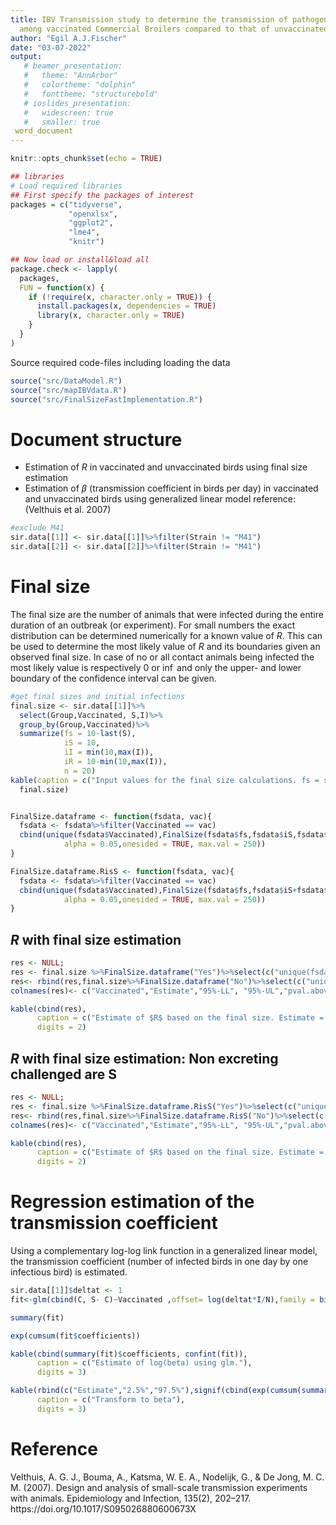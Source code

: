 ```yaml
---
title: IBV Transmission study to determine the transmission of pathogenic IBV (Challenge)
  among vaccinated Commercial Broilers compared to that of unvaccinated birds
author: "Egil A.J.Fischer"
date: "03-07-2022"
output: 
   # beamer_presentation:
   #   theme: "AnnArbor"
   #   colortheme: "dolphin"
   #   fonttheme: "structurebold"
   # ioslides_presentation:
   #   widescreen: true
   #   smaller: true
 word_document 
---
```


```r
knitr::opts_chunk$set(echo = TRUE)

## libraries
# Load required libraries
## First specify the packages of interest
packages = c("tidyverse",
             "openxlsx",
             "ggplot2",
             "lme4",
             "knitr")

## Now load or install&load all
package.check <- lapply(
  packages,
  FUN = function(x) {
    if (!require(x, character.only = TRUE)) {
      install.packages(x, dependencies = TRUE)
      library(x, character.only = TRUE)
    }
  }
)
```

Source required code-files including loading the data

```r
source("src/DataModel.R")
source("src/mapIBVdata.R")
source("src/FinalSizeFastImplementation.R")

```
# Document structure 

<!-- * Loading, visualization and selection of data -->
* Estimation of  $R$ in vaccinated and unvaccinated birds using final size estimation
* Estimation of $\beta$ (transmission coefficient in birds per day) in vaccinated and unvaccinated birds using generalized linear model
reference: (Velthuis et al. 2007)

```r
#exclude M41
sir.data[[1]] <- sir.data[[1]]%>%filter(Strain != "M41")
sir.data[[2]] <- sir.data[[2]]%>%filter(Strain != "M41")
```


<!-- ## visualize data -->

<!-- ```{r , echo=FALSE} -->
<!-- ggplot(data = sir.data[[1]])+ -->
<!--   geom_path(aes(x = ndpch, y = I/N, colour = Strain, linetype = Vaccinated))+ -->
<!--   labs(x = "dpch",y = "Fraction positive")+ -->
<!--   theme_classic() -->

<!-- # ggplot(data = sir.data[[1]])+ -->
<!-- #   geom_point(aes(x = ndpch, y = C))+ -->
<!-- #   labs(x = "dpch",y = "Cases")+ -->
<!-- #   theme_classic()+facet_grid(Strain~Vaccinated) -->


<!-- ``` -->



# Final size

The final size are the number of animals that were infected during the entire duration of an outbreak (or experiment). For small numbers the exact distribution can be determined numerically for a known value of $R$. This can be used to determine the most likely value of $R$ and its boundaries given an observed final size. In case of no or all contact animals being infected the most likely value is respectively 0 or $\inf$ and only the upper- and lower boundary of the confidence interval can be given. 

```r

#get final sizes and initial infections
final.size <- sir.data[[1]]%>%
  select(Group,Vaccinated, S,I)%>%
  group_by(Group,Vaccinated)%>%
  summarize(fs = 10-last(S),
            iS = 10,
            iI = min(10,max(I)),
            iR = 10-min(10,max(I)),
            n = 20)
kable(caption = c("Input values for the final size calculations. fs = susceptibles infected at end of experiment, iS = contact birds beginning of experiment, iI = challenged birds that excreed during experiment, iR = challenged birds that do not excrete"),
  final.size)



```

```r
FinalSize.dataframe <- function(fsdata, vac){
  fsdata <- fsdata%>%filter(Vaccinated == vac)
  cbind(unique(fsdata$Vaccinated),FinalSize(fsdata$fs,fsdata$iS,fsdata$iI,fsdata$iR, 
            alpha = 0.05,onesided = TRUE, max.val = 250))
}

FinalSize.dataframe.RisS <- function(fsdata, vac){
  fsdata <- fsdata%>%filter(Vaccinated == vac)
  cbind(unique(fsdata$Vaccinated),FinalSize(fsdata$fs,fsdata$iS+fsdata$iR,fsdata$iI,0, 
            alpha = 0.05,onesided = TRUE, max.val = 250))
}
```

## $R$ with final size estimation

```r
res <- NULL;
res <- final.size %>%FinalSize.dataframe("Yes")%>%select(c("unique(fsdata$Vaccinated)",point.est,ci.ll,ci.ul,pval.above1))
res<- rbind(res,final.size%>%FinalSize.dataframe("No")%>%select(c("unique(fsdata$Vaccinated)",point.est,ci.ll,ci.ul,pval.above1)))
colnames(res)<- c("Vaccinated","Estimate","95%-LL", "95%-UL","pval.above1")

kable(cbind(res),
      caption = c("Estimate of $R$ based on the final size. Estimate = best value, 95%-LL= lower limit,95%-UL = upper limit, pval.above1 = probability $R$ is above 1"),
      digits = 2)
```



## $R$ with final size estimation: Non excreting challenged are S

```r
res <- NULL;
res <- final.size %>%FinalSize.dataframe.RisS("Yes")%>%select(c("unique(fsdata$Vaccinated)",point.est,ci.ll,ci.ul,pval.above1))
res<- rbind(res,final.size%>%FinalSize.dataframe.RisS("No")%>%select(c("unique(fsdata$Vaccinated)",point.est,ci.ll,ci.ul,pval.above1)))
colnames(res)<- c("Vaccinated","Estimate","95%-LL", "95%-UL","pval.above1")

kable(cbind(res),
      caption = c("Estimate of $R$ based on the final size. Estimate = best value, 95%-LL= lower limit,95%-UL = upper limit, pval.above1 = probability $R$ is above 1"),
      digits = 2)
```

<!-- ## $R$ of unvaccinated Non excreting challenged are S -->
<!-- ```{r echo = FALSE} -->

<!-- res <- NULL; -->
<!-- res <- final.size%>%filter(Group == "DMV_2") %>%FinalSize.dataframe.RisS("No")%>%select(c(point.est,ci.ll,pval.below1)) -->
<!-- res <- rbind(res,final.size%>%filter(Group == "GA08_2") %>%FinalSize.dataframe.RisS("No")%>%select(c(point.est,ci.ll,pval.below1))) -->
<!-- res<- rbind(res,final.size%>%FinalSize.dataframe.RisS("No")%>%select(c(point.est,ci.ll,pval.below1))) -->

<!-- kable(cbind(strain = c("DMV","GA08","Both"),res), -->
<!--       caption = c("Estimate of $R$ based on the final size. point.est = best value, ci.ul = lower limit, pval.below1 = probability $R$ is below 1"), -->
<!--       digits = 4) -->

<!-- ``` -->

<!-- # Assume all seeders in unvaccinated to be infectious at first moment -->
<!-- ```{r} -->
<!-- glmdat <- sir.data[[1]]%>%filter(S>0&I>0) -->
<!-- fit <- glm(cbind(C,S-C)~Vaccinated,offset =-log(I/N),family = binomial(link = "cloglog"),data = glmdat) -->
<!-- summary(fit) -->
<!-- signif(exp(cumsum(fit$coefficients)),3) -->

<!-- fit <- glm(C~Vaccinated,offset =-log(I/N),family = poisson(link = "log"),data = glmdat) -->
<!-- summary(fit) -->
<!-- signif(exp(cumsum(fit$coefficients)),3) -->
<!-- # no sound estimation we redo the estimation and now we assume that the infectious birds were actually infected at dpch = 1 -->
<!-- adapt.sir.data <- sir.data[[1]] -->
<!-- addfirstday <- adapt.sir.data%>%filter(ndpch ==1) -->
<!-- addfirstday$dpch<-"1.dpch" -->
<!-- addfirstday <- addfirstday%>%group_by(Group)%>%mutate(I = min(I,10), -->
<!--                                                       S = 10, -->
<!--                                                       C = 0) -->
<!-- addfirstday$C <- (adapt.sir.data%>%filter(ndpch ==1))$I-addfirstday$I -->
<!-- addfirstday<- data.frame(addfirstday) -->
<!-- adapt.sir.data <- rbind(addfirstday, adapt.sir.data) -->

<!-- #fit the model -->
<!-- glmdat <- adapt.sir.data%>%filter(S>0&I>0) -->

<!-- fit <- glm(cbind(C,S-C)~Vaccinated,offset =-log(I/N),family = binomial(link = "cloglog"),data = glmdat) -->
<!-- summary(fit) -->
<!-- signif(exp(cumsum(fit$coefficients)),3) -->

<!-- fit <- glm(C~Vaccinated,offset =-log(I/N),family = poisson(link = "log"),data = glmdat) -->
<!-- summary(fit) -->
<!-- signif(exp(cumsum(fit$coefficients)),3) -->

<!-- ``` -->


<!-- # Some considerations for setting up follow-up experiments -->

<!-- From Table 3 in Velthuis et al 2007, we can already see that with two repetitions of 9 S0 and 9 I0 birds we can easily determine a difference in $R$.  -->

<!-- ```{r echo = FALSE} -->
<!-- kable(label = "velthuis", -->
<!--   caption = "Table 3. in Velthuis et al. Power calculations for different experimental designs to find a difference in transmission between two treatment groups. Velthuis et al 2007", -->
<!--   x =  data.frame(S0I0 = c("(1, 1)", "(2,2)","(3,3)","(6,6)", "(9,9)","(18,18)"), -->
<!--              repetitions = c(18,9,6,3,2,1), -->
<!--              R1.5R0.5 = c(0.306,0.372,0.461,0.461,0.505,0.552), -->
<!--              R3.5R0.5 = c(0.814,0.886,0.932,0.938,0.950,0.957), -->
<!--              R10.0R0.5 = c(0.991,0.995,0.997,0.990,0.987,0.983), -->
<!--              R10.0R1.5 =  c(0.755,0.678,0.619,0.343,0.288,0.229), -->
<!--              R10.0R3.5 =c(0.224,0.080,0.040,0.004,0.002,0.001)), -->

<!-- digits =3) -->


<!-- ``` -->

<!-- The number of successful challenges in the vaccine groups was limited. Smaller groups could increase the risk of complete failure.  -->

<!-- ```{r echo = TRUE} -->
<!-- # The probability of an successful challenge in the vaccine seeders is: -->
<!-- p = 7/20 -->
<!-- #probability of more than zero successful challenges -->
<!-- ggplot(data = data.frame(x = c(1:10), -->
<!--         y = 1-sapply(c(1:10), dbinom, x =0, prob =p )), aes(x,y))+ -->
<!--   geom_step()+ -->
<!--   geom_point()+ -->
<!--   scale_x_continuous(breaks = c(0:11))+ -->
<!--   scale_y_continuous(limits = c(0,1))+ -->
<!--   labs(x = "Seeders",y = "Pr(X>0)")+ggtitle("Probability of at least one positive challenged bird") -->

<!-- ``` -->

# Regression estimation of the transmission coefficient
Using a complementary log-log link function in a generalized linear model, the transmission coefficient (number of infected birds in one day by one infectious bird) is estimated.

```r
sir.data[[1]]$deltat <- 1
fit<-glm(cbind(C, S- C)~Vaccinated ,offset= log(deltat*I/N),family = binomial(link = "cloglog"), data = sir.data[[1]]%>%filter(Strain == "DMV"))

summary(fit)

exp(cumsum(fit$coefficients))
```
```r
kable(cbind(summary(fit)$coefficients, confint(fit)),
      caption = c("Estimate of log(beta) using glm."),
      digits = 3)

kable(rbind(c("Estimate","2.5%","97.5%"),signif(cbind(exp(cumsum(summary(fit)$coefficients[,1])), exp(cumsum(confint(fit)[,1])),exp(cumsum(confint(fit)[,2]))),digits =3)),
      caption = c("Transform to beta"),
      digits = 3)

```

# Reference

Velthuis, A. G. J., Bouma, A., Katsma, W. E. A., Nodelijk, G., & De Jong, M. C. M. (2007). Design and analysis of small-scale transmission experiments with animals. Epidemiology and Infection, 135(2), 202–217. https://doi.org/10.1017/S095026880600673X